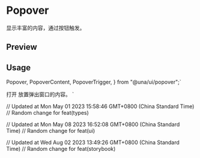 

<Meta of={PopoverStories} />

<RadixPrimitiveDocsButton name='popover' />

# Popover

显示丰富的内容，通过按钮触发。

## Preview

<Canvas of={PopoverStories.Example} />

## Usage

  Popover,
  PopoverContent,
  PopoverTrigger,
} from "@una/ui/popover";`

  <PopoverTrigger>打开</PopoverTrigger>
  <PopoverContent>放置弹出窗口的内容。</PopoverContent>
</Popover>`

<Source code={importCode} language='ts' dark />
<Source code={usageCode} language='tsx' dark />

// Updated at Mon May 01 2023 15:58:46 GMT+0800 (China Standard Time)
// Random change for feat(types)

// Updated at Mon May 08 2023 16:52:08 GMT+0800 (China Standard Time)
// Random change for feat(ui)

// Updated at Wed Aug 02 2023 13:49:26 GMT+0800 (China Standard Time)
// Random change for feat(storybook)
